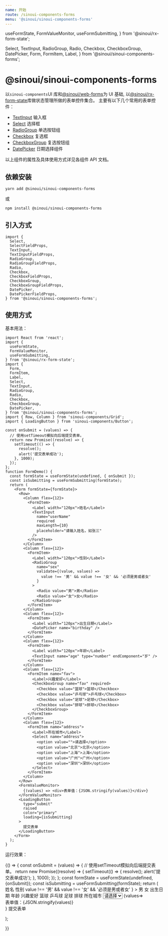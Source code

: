 ```yaml
---
name: 开始
route: /sinoui-components-forms
menu: '@sinoui/sinoui-components-forms'
---
```


  useFormState,
  FormValueMonitor,
  useFormSubmitting,
} from '@sinoui/rx-form-state';

  Select,
  TextInput,
  RadioGroup,
  Radio,
  Checkbox,
  CheckboxGroup,
  DatePicker,
  Form,
  FormItem,
  Label,
} from '@sinoui/sinoui-components-forms';

# @sinoui/sinoui-components-forms

以`sinoui-components`UI 库和[@sinoui/web-forms](https://github.com/sinoui/sinoui-forms-library/tree/master/packages/web-forms)为 UI 基础,
以[@sinoui/rx-form-state](https://github.com/sinoui/sinoui-forms-library/tree/master/packages/rx-form-state)库做状态管理所做的表单控件集合。
主要有以下几个常用的表单控件：

- [TextInput](/text-input) 输入框
- [Select](/select) 选择框
- [RadioGroup](/radio-group) 单选按钮组
- [Checkbox](/checkbox) 复选框
- [CheckboxGroup](/checkbox-group) 复选按钮组
- [DatePicker](/datepicker) 日期选择组件

以上组件的属性及具体使用方式详见各组件 API 文档。

## 依赖安装

```shell
yarn add @sinoui/sinoui-components-forms
```

或

```shell
npm install @sinoui/sinoui-components-forms
```

## 引入方式

```tsx
import {
  Select,
  SelectFieldProps,
  TextInput,
  TextInputFieldProps,
  RadioGroup,
  RadioGroupFieldProps,
  Radio,
  Checkbox,
  CheckboxFieldProps,
  CheckboxGroup,
  CheckboxGroupFieldProps,
  DatePicker,
  DatePickerFieldProps,
} from '@sinoui/sinoui-components-forms';
```

## 使用方式

基本用法：

```tsx
import React from 'react';
import {
  useFormState,
  FormValueMonitor,
  useFormSubmitting,
} from '@sinoui/rx-form-state';
import {
  Form,
  FormItem,
  Label,
  Select,
  TextInput,
  RadioGroup,
  Radio,
  Checkbox,
  CheckboxGroup,
  DatePicker,
} from '@sinoui/sinoui-components-forms';
import { Row, Column } from 'sinoui-components/Grid';
import { LoadingButton } from 'sinoui-components/Button';

const onSubmit = (values) => {
  // 使用setTimeout模拟向后端提交表单。
  return new Promise((resolve) => {
    setTimeout(() => {
      resolve();
      alert('提交表单成功');
    }, 1000);
  });
};
function FormDemo() {
  const formState = useFormState(undefined, { onSubmit });
  const isSubmitting = useFormSubmitting(formState);
  return (
    <Form formState={formState}>
      <Row>
        <Column flex={12}>
          <FormItem>
            <Label width="120px">姓名</Label>
            <TextInput
              name="userName"
              required
              maxLength={10}
              placeholder="请输入姓名，如张三"
            />
          </FormItem>
        </Column>
        <Column flex={12}>
          <FormItem>
            <Label width="120px">性别</Label>
            <RadioGroup
              name="sex"
              validate={(value, values) =>
                value !== '男' && value !== '女' && '必须是男或者女'
              }
            >
              <Radio value="男">男</Radio>
              <Radio value="女">女</Radio>
            </RadioGroup>
          </FormItem>
        </Column>
        <Column flex={12}>
          <FormItem>
            <Label width="120px">出生日期</Label>
            <DatePicker name="birthday" />
          </FormItem>
        </Column>
        <Column flex={12}>
          <FormItem>
            <Label width="120px">年龄</Label>
            <TextInput name="age" type="number" endComponent="岁" />
          </FormItem>
        </Column>
        <Column flex={12}>
          <FormItem name="fav">
            <Label>兴趣爱好</Label>
            <CheckboxGroup name="fav" required>
              <Checkbox value="篮球">篮球</Checkbox>
              <Checkbox value="乒乓球">乒乓球</Checkbox>
              <Checkbox value="足球">足球</Checkbox>
              <Checkbox value="排球">排球</Checkbox>
            </CheckboxGroup>
          </FormItem>
        </Column>
        <Column flex={12}>
          <FormItem name="address">
            <Label>所在城市</Label>
            <Select name="address">
              <option value="">请选择</option>
              <option value="北京">北京</option>
              <option value="上海">上海</option>
              <option value="广州">广州</option>
              <option value="深圳">深圳</option>
            </Select>
          </FormItem>
        </Column>
      </Row>
      <FormValueMonitor>
        {(values) => <div>表单值：{JSON.stringify(values)}</div>}
      </FormValueMonitor>
      <LoadingButton
        type="submit"
        raised
        color="primary"
        loading={isSubmitting}
      >
        提交表单
      </LoadingButton>
    </Form>
  );
}
```

运行效果：

<Playground>
  {() => {
    const onSubmit = (values) => {
        // 使用setTimeout模拟向后端提交表单。
        return new Promise((resolve) => {
            setTimeout(() => {
             resolve();
            alert('提交表单成功');
            }, 1000);
        });
    };
    const formState = useFormState(undefined,{onSubmit});
    const isSubmitting = useFormSubmitting(formState);
    return (
      <Form formState={formState} colon >
        <Row>
          <Column flex={12}>
            <FormItem>
              <Label width="120px">姓名</Label>
              <TextInput
                name="userName"
                required
                maxLength={10}
                placeholder="请输入姓名，如张三"
              />
            </FormItem>
          </Column>
          <Column flex={12}>
            <FormItem>
              <Label width="120px">性别</Label>
              <RadioGroup
              name="sex"
              validate={(value, values) =>
                value !== '男' && value !== '女' && '必须是男或者女'
              }
            >
              <Radio value="男">男</Radio>
              <Radio value="女">女</Radio>
            </RadioGroup>
            </FormItem>
          </Column>
          <Column flex={12}>
            <FormItem>
              <Label width="120px">出生日期</Label>
              <DatePicker name="birthday"/>
            </FormItem>
          </Column>
          <Column flex={12}>
            <FormItem>
              <Label width="120px">年龄</Label>
              <TextInput name="age" type="number" endComponent="岁"/>
            </FormItem>
          </Column>
          <Column flex={12}>
          <FormItem name="fav">
            <Label>兴趣爱好</Label>
            <CheckboxGroup name="fav" required>
              <Checkbox value="篮球">篮球</Checkbox>
              <Checkbox value="乒乓球">乒乓球</Checkbox>
              <Checkbox value="足球">足球</Checkbox>
              <Checkbox value="排球">排球</Checkbox>
            </CheckboxGroup>
          </FormItem>
        </Column>
        <Column flex={12}>
          <FormItem name="address">
            <Label>所在城市</Label>
            <Select name="address">
              <option value="">请选择</option>
              <option value="北京">北京</option>
              <option value="上海">上海</option>
              <option value="广州">广州</option>
              <option value="深圳">深圳</option>
            </Select>
          </FormItem>
        </Column>
        </Row>
        <FormValueMonitor>
            {values=><div>表单值：{JSON.stringify(values)}</div>}
        </FormValueMonitor>
        <LoadingButton type="submit" raised color="primary" loading={isSubmitting} >提交表单</LoadingButton>
      </Form>
    );

}}

</Playground>
